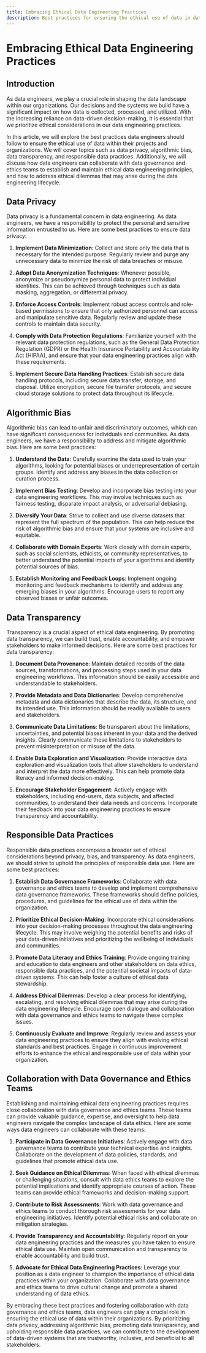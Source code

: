 ```yaml
---
title: Embracing Ethical Data Engineering Practices
description: Best practices for ensuring the ethical use of data in data engineering initiatives
---
```


# Embracing Ethical Data Engineering Practices

## Introduction

As data engineers, we play a crucial role in shaping the data landscape within our organizations. Our decisions and the systems we build have a significant impact on how data is collected, processed, and utilized. With the increasing reliance on data-driven decision-making, it is essential that we prioritize ethical considerations in our data engineering practices.

In this article, we will explore the best practices data engineers should follow to ensure the ethical use of data within their projects and organizations. We will cover topics such as data privacy, algorithmic bias, data transparency, and responsible data practices. Additionally, we will discuss how data engineers can collaborate with data governance and ethics teams to establish and maintain ethical data engineering principles, and how to address ethical dilemmas that may arise during the data engineering lifecycle.

## Data Privacy

Data privacy is a fundamental concern in data engineering. As data engineers, we have a responsibility to protect the personal and sensitive information entrusted to us. Here are some best practices to ensure data privacy:

1. **Implement Data Minimization**: Collect and store only the data that is necessary for the intended purpose. Regularly review and purge any unnecessary data to minimize the risk of data breaches or misuse.

2. **Adopt Data Anonymization Techniques**: Whenever possible, anonymize or pseudonymize personal data to protect individual identities. This can be achieved through techniques such as data masking, aggregation, or differential privacy.

3. **Enforce Access Controls**: Implement robust access controls and role-based permissions to ensure that only authorized personnel can access and manipulate sensitive data. Regularly review and update these controls to maintain data security.

4. **Comply with Data Protection Regulations**: Familiarize yourself with the relevant data protection regulations, such as the General Data Protection Regulation (GDPR) or the Health Insurance Portability and Accountability Act (HIPAA), and ensure that your data engineering practices align with these requirements.

5. **Implement Secure Data Handling Practices**: Establish secure data handling protocols, including secure data transfer, storage, and disposal. Utilize encryption, secure file transfer protocols, and secure cloud storage solutions to protect data throughout its lifecycle.

## Algorithmic Bias

Algorithmic bias can lead to unfair and discriminatory outcomes, which can have significant consequences for individuals and communities. As data engineers, we have a responsibility to address and mitigate algorithmic bias. Here are some best practices:

1. **Understand the Data**: Carefully examine the data used to train your algorithms, looking for potential biases or underrepresentation of certain groups. Identify and address any biases in the data collection or curation process.

2. **Implement Bias Testing**: Develop and incorporate bias testing into your data engineering workflows. This may involve techniques such as fairness testing, disparate impact analysis, or adversarial debiasing.

3. **Diversify Your Data**: Strive to collect and use diverse datasets that represent the full spectrum of the population. This can help reduce the risk of algorithmic bias and ensure that your systems are inclusive and equitable.

4. **Collaborate with Domain Experts**: Work closely with domain experts, such as social scientists, ethicists, or community representatives, to better understand the potential impacts of your algorithms and identify potential sources of bias.

5. **Establish Monitoring and Feedback Loops**: Implement ongoing monitoring and feedback mechanisms to identify and address any emerging biases in your algorithms. Encourage users to report any observed biases or unfair outcomes.

## Data Transparency

Transparency is a crucial aspect of ethical data engineering. By promoting data transparency, we can build trust, enable accountability, and empower stakeholders to make informed decisions. Here are some best practices for data transparency:

1. **Document Data Provenance**: Maintain detailed records of the data sources, transformations, and processing steps used in your data engineering workflows. This information should be easily accessible and understandable to stakeholders.

2. **Provide Metadata and Data Dictionaries**: Develop comprehensive metadata and data dictionaries that describe the data, its structure, and its intended use. This information should be readily available to users and stakeholders.

3. **Communicate Data Limitations**: Be transparent about the limitations, uncertainties, and potential biases inherent in your data and the derived insights. Clearly communicate these limitations to stakeholders to prevent misinterpretation or misuse of the data.

4. **Enable Data Exploration and Visualization**: Provide interactive data exploration and visualization tools that allow stakeholders to understand and interpret the data more effectively. This can help promote data literacy and informed decision-making.

5. **Encourage Stakeholder Engagement**: Actively engage with stakeholders, including end-users, data subjects, and affected communities, to understand their data needs and concerns. Incorporate their feedback into your data engineering practices to ensure transparency and accountability.

## Responsible Data Practices

Responsible data practices encompass a broader set of ethical considerations beyond privacy, bias, and transparency. As data engineers, we should strive to uphold the principles of responsible data use. Here are some best practices:

1. **Establish Data Governance Frameworks**: Collaborate with data governance and ethics teams to develop and implement comprehensive data governance frameworks. These frameworks should define policies, procedures, and guidelines for the ethical use of data within the organization.

2. **Prioritize Ethical Decision-Making**: Incorporate ethical considerations into your decision-making processes throughout the data engineering lifecycle. This may involve weighing the potential benefits and risks of your data-driven initiatives and prioritizing the wellbeing of individuals and communities.

3. **Promote Data Literacy and Ethics Training**: Provide ongoing training and education to data engineers and other stakeholders on data ethics, responsible data practices, and the potential societal impacts of data-driven systems. This can help foster a culture of ethical data stewardship.

4. **Address Ethical Dilemmas**: Develop a clear process for identifying, escalating, and resolving ethical dilemmas that may arise during the data engineering lifecycle. Encourage open dialogue and collaboration with data governance and ethics teams to navigate these complex issues.

5. **Continuously Evaluate and Improve**: Regularly review and assess your data engineering practices to ensure they align with evolving ethical standards and best practices. Engage in continuous improvement efforts to enhance the ethical and responsible use of data within your organization.

## Collaboration with Data Governance and Ethics Teams

Establishing and maintaining ethical data engineering practices requires close collaboration with data governance and ethics teams. These teams can provide valuable guidance, expertise, and oversight to help data engineers navigate the complex landscape of data ethics. Here are some ways data engineers can collaborate with these teams:

1. **Participate in Data Governance Initiatives**: Actively engage with data governance teams to contribute your technical expertise and insights. Collaborate on the development of data policies, standards, and guidelines that promote ethical data use.

2. **Seek Guidance on Ethical Dilemmas**: When faced with ethical dilemmas or challenging situations, consult with data ethics teams to explore the potential implications and identify appropriate courses of action. These teams can provide ethical frameworks and decision-making support.

3. **Contribute to Risk Assessments**: Work with data governance and ethics teams to conduct thorough risk assessments for your data engineering initiatives. Identify potential ethical risks and collaborate on mitigation strategies.

4. **Provide Transparency and Accountability**: Regularly report on your data engineering practices and the measures you have taken to ensure ethical data use. Maintain open communication and transparency to enable accountability and build trust.

5. **Advocate for Ethical Data Engineering Practices**: Leverage your position as a data engineer to champion the importance of ethical data practices within your organization. Collaborate with data governance and ethics teams to drive cultural change and promote a shared understanding of data ethics.

By embracing these best practices and fostering collaboration with data governance and ethics teams, data engineers can play a crucial role in ensuring the ethical use of data within their organizations. By prioritizing data privacy, addressing algorithmic bias, promoting data transparency, and upholding responsible data practices, we can contribute to the development of data-driven systems that are trustworthy, inclusive, and beneficial to all stakeholders.